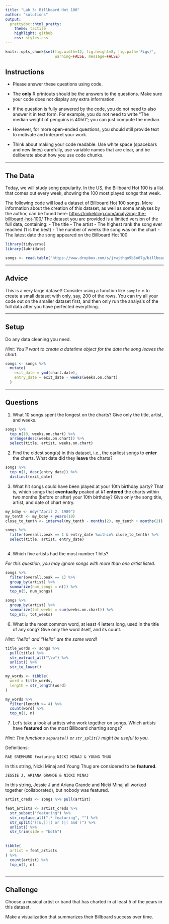 ```yaml
---
title: "Lab 3: Billboard Hot 100"
author: "solutions"
output:
  prettydoc::html_pretty:
    theme: tactile
    highlight: github
    css: styles.css
---
```


```r
knitr::opts_chunk$set(fig.width=12, fig.height=8, fig.path='Figs/',
                      warning=FALSE, message=FALSE)
```


## Instructions

* Please answer these questions using code.

* The **only** R printouts should be the answers to the questions. Make sure your code does not display any extra information.

* If the question is fully answered by the code, you do not need to also answer it in text form.  For example, you do not need to write "The median weight of penguins is 4050"; you can just compute the median.

* However, for more open-ended questions, you should still provide text to motivate and interpret your work.

* Think about making your code readable.  Use white space (spacebars and new lines) carefully, use variable names that are clear, and be deliberate about how you use code chunks.

---

## The Data

Today, we will study song popularity.  In the US, the Billboard Hot 100 is a list that comes out every week, showing the 100 most played songs that week.

The following code will load a dataset of Billboard Hot 100 songs.  More information about the creation of this dataset, as well as some analyses by the author, can be found here: [https://mikekling.com/analyzing-the-billboard-hot-100/](https://mikekling.com/analyzing-the-billboard-hot-100/)  The dataset you are provided is a limited version of the full data, containing:
- The title
- The artist
- The highest rank the song ever reached (1 is the best)
- The number of weeks the song was on the chart
- The latest date the song appeared on the Billboard Hot 100


```r
library(tidyverse)
library(lubridate)

```

```r
songs <- read.table("https://www.dropbox.com/s/jrwjthqo9b5o07g/billboard_songs.txt?dl=1", header = TRUE, stringsAsFactors = FALSE)
```

---

## Advice

This is a very large dataset!  Consider using a function like `sample_n` to create a small dataset with only, say, 200 of the rows.  You can try all your code out on the smaller dataset first, and then only run the analysis of the full data after you have perfected everything.

---

## Setup

Do any data cleaning you need.

*Hint: You'll want to create a datetime object for the date the song leaves the chart.*

```r
songs <- songs %>% 
  mutate(
    exit_date = ymd(chart.date),
    entry_date = exit_date - weeks(weeks.on.chart)
  )

```

---

## Questions

1) What 10 songs spent the longest on the charts?  Give only the title, artist, and weeks.

```r
songs %>% 
  top_n(10, weeks.on.chart) %>%
  arrange(desc(weeks.on.chart)) %>%
  select(title, artist, weeks.on.chart)
```


2) Find the oldest song(s) in this dataset, i.e., the earliest songs to **enter** the charts. What date did they **leave** the charts? 

```r
songs %>% 
  top_n(1, desc(entry_date)) %>%
  distinct(exit_date)
```



3) What hit songs could have been played at your 10th birthday party?  That is, which songs that **eventually** peaked at #1  **entered** the charts within two months (before or after) your 10th birthday?  Give only the song title, artist, and date of chart entry.



```r
my_bday <- mdy("April 2, 1989")
my_tenth <- my_bday + years(10)
close_to_tenth <- interval(my_tenth - months(2), my_tenth + months(2))

songs %>% 
  filter(overall.peak == 1 & entry_date %within% close_to_tenth) %>%
  select(title, artist, entry_date)
  
```


4) Which five artists had the most number 1 hits?

*For this question, you may ignore songs with more than one artist listed.*

```r
songs %>% 
  filter(overall.peak == 1) %>%
  group_by(artist) %>%
  summarize(num_songs = n()) %>%
  top_n(5, num_songs)

songs %>% 
  group_by(artist) %>%
  summarize(tot_weeks = sum(weeks.on.chart)) %>%
  top_n(5, tot_weeks)
```

6) What is the most common word, at least 4 letters long, used in the title of any song?  Give only the word itself, and its count.

*Hint:  "hello" and "Hello" are the same word!*

```r

title_words <- songs %>%
  pull(title) %>%
  str_extract_all("\\w") %>%
  unlist() %>%
  str_to_lower()

my_words <- tibble(
  word = title_words,
  length = str_length(word)
)

my_words %>%
  filter(length >= 4) %>%
  count(word) %>%
  top_n(1, n)
```


7) Let's take a look at artists who work together on songs. Which artists have **featured** on the most Billboard charting songs?  

*Hint: The functions `separate()` or `str_split()` might be useful to you.*

Definitions:
```
RAE SREMMURD featuring NICKI MINAJ & YOUNG THUG
```
In this string, Nicki Minaj and Young Thug are considered to be **featured**.
```
JESSIE J, ARIANA GRANDE & NICKI MINAJ
```
In this string, Jessie J and Ariana Grande and Nicki Minaj all worked 
together (collaborated), but nobody was featured.



```r
artist_creds <- songs %>% pull(artist)

feat_artists <- artist_creds %>% 
  str_subset("featuring") %>% 
  str_replace_all(".* featuring", "") %>%
  str_split("([&,])|( or )|( and )") %>%
  unlist() %>%
  str_trim(side = "both")
  
  
tibble(
  artist = feat_artists
) %>%
  count(artist) %>%
  top_n(1, n)
  
```

---
## Challenge

Choose a musical artist or band that has charted in at least 5 of the years in this dataset.

Make a visualization that summarizes their Billboard success over time.
